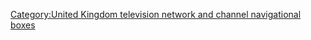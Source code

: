 {{Navbox with collapsible groups
| name = Sky One
| title = {{tsl|en|Sky One original programming|天空第一台原创节目|天空第一台原创节目}}
| listclass = hlist
| state = {{{state<includeonly>|autocollapse</includeonly>}}}
| nowrapitems = yes

| group1 = 过去
| list1 =
{{Navbox|subgroup

| group1 = 2000年后
| list1 = 
* [[黑道之家]]
* ......

| group2 = 2010年后
| list2 = 
* [[阿卡出國去]]
* [[菜鸟间谍]]
* [[勇者逆襲]]
* [[警长索恩]]
* ......
}}

| group2 = 当前
| list2 =
 {{Navbox|subgroup
 | nowrapitems = yes
| group1 = 当前
| list1 =
* [[不靠谱情报局]]
* .....

}}
}}<noinclude>

{{collapsible option}}

<!-- 没有链接 -->[[Category:United Kingdom television network and channel navigational boxes]]

</noinclude>